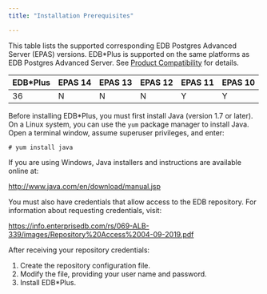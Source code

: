```yaml
---
title: "Installation Prerequisites"

---
```


<div id="installing_prereq" class="registered_link"></div>

This table lists the supported corresponding EDB Postgres Advanced Server (EPAS) versions.  EDB\*Plus is supported on the same platforms as EDB Postgres Advanced Server. See [Product Compatibility](https://www.enterprisedb.com/platform-compatibility#epas) for details.

| EDB*Plus | EPAS 14 | EPAS 13 | EPAS 12 | EPAS 11 | EPAS 10 | 
| -------- | ------- | ------- | ------- | ------- | ------- | 
| 36       | N       | N       | N       | Y       | Y       | 

Before installing EDB\*Plus, you must first install Java (version 1.7 or later). On a Linux system, you can use the `yum` package manager to install Java. Open a terminal window, assume superuser privileges, and enter:

   ```text
   # yum install java
   ```

If you are using Windows, Java installers and instructions are available online at:

<http://www.java.com/en/download/manual.jsp>


You must also have credentials that allow access to the EDB repository. For information about requesting credentials, visit:

<https://info.enterprisedb.com/rs/069-ALB-339/images/Repository%20Access%2004-09-2019.pdf>


After receiving your repository credentials:

1.  Create the repository configuration file.
2.  Modify the file, providing your user name and password.
3.  Install EDB\*Plus.






